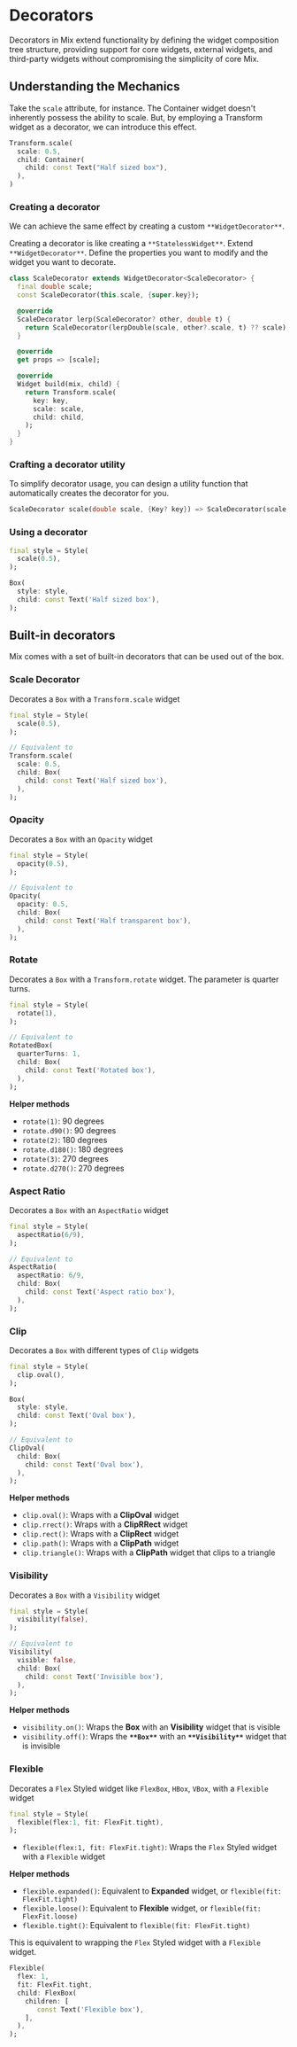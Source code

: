 # Decorators

Decorators in Mix extend functionality by defining the widget composition tree structure, providing support for core widgets, external widgets, and third-party widgets without compromising the simplicity of core Mix.

## Understanding the Mechanics

Take the `scale` attribute, for instance. The Container widget doesn't inherently possess the ability to scale. But, by employing a Transform widget as a decorator, we can introduce this effect.

```dart
Transform.scale(
  scale: 0.5,
  child: Container(
    child: const Text("Half sized box"),
  ),
)
```

### Creating a decorator

We can achieve the same effect by creating a custom `**WidgetDecorator**`.

Creating a decorator is like creating a `**StatelessWidget**`. Extend `**WidgetDecorator**`. Define the properties you want to modify and the widget you want to decorate.

```dart {2, 15-19}
class ScaleDecorator extends WidgetDecorator<ScaleDecorator> {
  final double scale;
  const ScaleDecorator(this.scale, {super.key});

  @override
  ScaleDecorator lerp(ScaleDecorator? other, double t) {
    return ScaleDecorator(lerpDouble(scale, other?.scale, t) ?? scale);
  }

  @override
  get props => [scale];

  @override
  Widget build(mix, child) {
    return Transform.scale(
      key: key,
      scale: scale,
      child: child,
    );
  }
}
```

### Crafting a decorator utility

To simplify decorator usage, you can design a utility function that automatically creates the decorator for you.

```dart
ScaleDecorator scale(double scale, {Key? key}) => ScaleDecorator(scale, key: key);
```

### Using a decorator

```dart {2}
final style = Style(
  scale(0.5),
);

Box(
  style: style,
  child: const Text('Half sized box'),
);
```

## Built-in decorators

Mix comes with a set of built-in decorators that can be used out of the box.

### Scale Decorator

Decorates a `Box` with a `Transform.scale` widget

```dart
final style = Style(
  scale(0.5),
);

// Equivalent to
Transform.scale(
  scale: 0.5,
  child: Box(
    child: const Text('Half sized box'),
  ),
);
```

### Opacity

Decorates a `Box` with an `Opacity` widget

```dart
final style = Style(
  opacity(0.5),
);

// Equivalent to
Opacity(
  opacity: 0.5,
  child: Box(
    child: const Text('Half transparent box'),
  ),
);
```

### Rotate

Decorates a `Box` with a `Transform.rotate` widget. The parameter is quarter turns.

```dart
final style = Style(
  rotate(1),
);

// Equivalent to
RotatedBox(
  quarterTurns: 1,
  child: Box(
    child: const Text('Rotated box'),
  ),
);
```

**Helper methods**

- `rotate(1)`: 90 degrees
- `rotate.d90()`: 90 degrees
- `rotate(2)`: 180 degrees
- `rotate.d180()`: 180 degrees
- `rotate(3)`: 270 degrees
- `rotate.d270()`: 270 degrees

### Aspect Ratio

Decorates a `Box` with an `AspectRatio` widget

```dart
final style = Style(
  aspectRatio(6/9),
);

// Equivalent to
AspectRatio(
  aspectRatio: 6/9,
  child: Box(
    child: const Text('Aspect ratio box'),
  ),
);
```

### Clip

Decorates a `Box` with different types of `Clip` widgets

```dart
final style = Style(
  clip.oval(),
);

Box(
  style: style,
  child: const Text('Oval box'),
);

// Equivalent to
ClipOval(
  child: Box(
    child: const Text('Oval box'),
  ),
);
```

**Helper methods**

- `clip.oval()`: Wraps with a **ClipOval** widget
- `clip.rrect()`: Wraps with a **ClipRRect** widget
- `clip.rect()`: Wraps with a **ClipRect** widget
- `clip.path()`: Wraps with a **ClipPath** widget
- `clip.triangle()`: Wraps with a **ClipPath** widget that clips to a triangle

### Visibility

Decorates a `Box` with a `Visibility` widget

```dart
final style = Style(
  visibility(false),
);

// Equivalent to
Visibility(
  visible: false,
  child: Box(
    child: const Text('Invisible box'),
  ),
);
```

**Helper methods**

- `visibility.on()`: Wraps the **Box** with an **Visibility** widget that is visible
- `visibility.off()`: Wraps the **`**Box**`** with an **`**Visibility**`** widget that is invisible

### Flexible

Decorates a `Flex` Styled widget like `FlexBox`, `HBox`, `VBox`, with a `Flexible` widget

```dart
final style = Style(
  flexible(flex:1, fit: FlexFit.tight),
);
```

- `flexible(flex:1, fit: FlexFit.tight)`: Wraps the `Flex` Styled widget with a `Flexible` widget

**Helper methods**

- `flexible.expanded()`: Equivalent to **Expanded** widget, or `flexible(fit: FlexFit.tight)`
- `flexible.loose()`: Equivalent to **Flexible** widget, or `flexible(fit: FlexFit.loose)`
- `flexible.tight()`: Equivalent to `flexible(fit: FlexFit.tight)`

This is equivalent to wrapping the `Flex` Styled widget with a `Flexible` widget.

```dart
Flexible(
  flex: 1,
  fit: FlexFit.tight,
  child: FlexBox(
    children: [
       const Text('Flexible box'),
    ],
  ),
);
```
